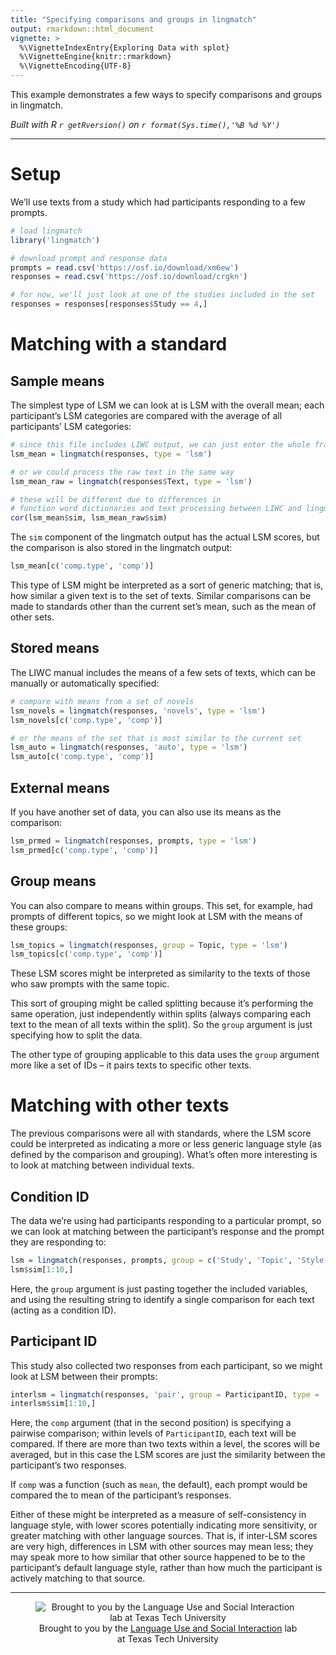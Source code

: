 ```yaml
---
title: "Specifying comparisons and groups in lingmatch"
output: rmarkdown::html_document
vignette: >
  %\VignetteIndexEntry{Exploring Data with splot}
  %\VignetteEngine{knitr::rmarkdown}
  %\VignetteEncoding{UTF-8}
---
```


This example demonstrates a few ways to specify comparisons and groups in lingmatch.

*Built with R 
`r getRversion()`
on 
`r format(Sys.time(),'%B %d %Y')`*

***
# Setup

We'll use texts from a study which had participants responding to a few prompts.
```r
# load lingmatch
library('lingmatch')

# download prompt and response data
prompts = read.csv('https://osf.io/download/xm6ew')
responses = read.csv('https://osf.io/download/crgkn')

# for now, we'll just look at one of the studies included in the set
responses = responses[responses$Study == 4,]
```

# Matching with a standard

## Sample means
The simplest type of LSM we can look at is LSM with the overall mean; each participant's LSM categories are
compared with the average of all participants' LSM categories:
```r
# since this file includes LIWC output, we can just enter the whole frame
lsm_mean = lingmatch(responses, type = 'lsm')

# or we could process the raw text in the same way
lsm_mean_raw = lingmatch(responses$Text, type = 'lsm')

# these will be different due to differences in
# function word dictionaries and text processing between LIWC and lingmatch
cor(lsm_mean$sim, lsm_mean_raw$sim)
```

The `sim` component of the lingmatch output has the actual LSM scores,
but the comparison is also stored in the lingmatch output:
```r
lsm_mean[c('comp.type', 'comp')]
```

This type of LSM might be interpreted as a sort of generic matching; that is, how similar a given text is
to the set of texts. Similar comparisons can be made to standards other than the current set's mean, such
as the mean of other sets.

## Stored means
The LIWC manual includes the means of a few sets of texts, which can be manually or automatically specified:
```r
# compare with means from a set of novels
lsm_novels = lingmatch(responses, 'novels', type = 'lsm')
lsm_novels[c('comp.type', 'comp')]

# or the means of the set that is most similar to the current set
lsm_auto = lingmatch(responses, 'auto', type = 'lsm')
lsm_auto[c('comp.type', 'comp')]
```

## External means
If you have another set of data, you can also use its means as the comparison:
```r
lsm_prmed = lingmatch(responses, prompts, type = 'lsm')
lsm_prmed[c('comp.type', 'comp')]
```


## Group means
You can also compare to means within groups. This set, for example, had prompts of different topics,
so we might look at LSM with the means of these groups:
```r
lsm_topics = lingmatch(responses, group = Topic, type = 'lsm')
lsm_topics[c('comp.type', 'comp')]
```

These LSM scores might be interpreted as similarity to the texts of those who saw prompts with the same topic.

This sort of grouping might be called splitting because it's performing the same operation, just independently within splits (always comparing each text to the mean of all texts within the split).
So the `group` argument is just specifying how to split the data.

The other type of grouping applicable to this data uses the `group` argument more like a set of IDs -- it pairs texts
to specific other texts.

# Matching with other texts

The previous comparisons were all with standards, where the LSM score could be interpreted as indicating a more or less
generic language style (as defined by the comparison and grouping). What's often more interesting is to look at
matching between individual texts.

## Condition ID
The data we're using had participants responding to a particular prompt, so we can look at
matching between the participant's response and the prompt they are responding to:
```r
lsm = lingmatch(responses, prompts, group = c('Study', 'Topic', 'Style'), type = 'lsm')
lsm$sim[1:10,]
```

Here, the `group` argument is just pasting together the included variables, and using the resulting string to identify a single comparison for each text (acting as a condition ID).

## Participant ID
This study also collected two responses from each participant, so we might look at LSM between their prompts:
```r
interlsm = lingmatch(responses, 'pair', group = ParticipantID, type = 'lsm')
interlsm$sim[1:10,]
```

Here, the `comp` argument (that in the second position) is specifying a pairwise comparison; within levels of
`ParticipantID`, each text will be compared. If there are more than two texts within a level, the scores
will be averaged, but in this case the LSM scores are just the similarity between the participant's two responses.

If `comp` was a function (such as `mean`, the default), each prompt would be compared the to mean of the
participant's responses.

Either of these might be interpreted as a measure of self-consistency in language style, with lower scores
potentially indicating more sensitivity, or greater matching with other language sources. That is, if
inter-LSM scores are very high, differences in LSM with other sources may mean less; they may speak more
to how similar that other source happened to be to the participant's default language style, rather than
how much the participant is actively matching to that source.

***
<div style='text-align:center'>
![Brought to you by the <a href="https://www.depts.ttu.edu/psy/lusi/resources.php" target="_blank">Language Use and Social Interaction</a> lab at Texas Tech University](https://www.depts.ttu.edu/psy/lusi/files/lusi.jpg)
</div>
